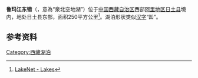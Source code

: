 {{coord|34|02|03|N|81|37|58|E|region:CN_type:waterbody|display=title}}
{{Location map
 |China Tibet Ngari
 |mark=<!--dot-->Blue pog.svg
 |lat_deg=34|lat_min=02|lat_sec =03
 |lon_deg=81|lon_min=37|lon_sec =58
 |caption=鲁玛江东错在[[西藏|西藏]]的位置。
 |position=right
 |width=350
 |float=right
}}
'''鲁玛江东错'''（{{bo|z=ལུ་མ་བྱང་སྟོང་མཚོ|w=lu ma byang stong mtsho}}，意為“泉北空地湖”）位于[[中国|中国]][[西藏自治区|西藏自治区]]西部[[阿里地区|阿里地区]][[日土县|日土县]]境内，地处日土县东部，面积250平方公里<ref>[http://www.worldlakes.org/lakedetails.asp?lakeid=9536 LakeNet - Lakes]</ref>。湖泊形状类似[[汉字|汉字]]“凹”。
==参考资料==
{{reflist}}
[[Category:西藏湖泊|Category:西藏湖泊]]